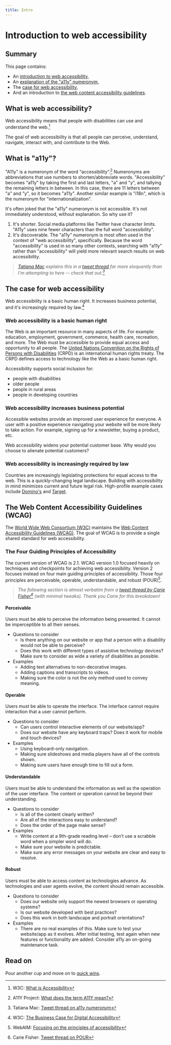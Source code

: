```yaml
---
title: Intro
---
```



<SEO
  title="Introduction to Web Accessibility"
  description="An intro to what web accessibility is, why it's important, and the guiding principles behind accessibility standards."
/>

# Introduction to web accessibility

## Summary

This page contains:

- An [introduction to web accessibility](/intro/#what-is-web-accessibility),
- An [explanation of the "a11y" numeronym](/intro/#what-is-a11y),
- The [case for web accessibility](/intro/#the-case-for-web-accessibility),
- And an introduction to [the web content accessibility guidelines](/intro/#the-web-content-accessibility-guidelines-wcag).

## What is web accessibility?

Web accessibility means that people with disabilities can use and understand the web.[^intro-to-a11y]

The goal of web accessibility is that all people can perceive, understand, navigate, interact with, and contribute to the Web.

## What is "a11y"?

"A11y" is a numeronym of the word “accessibility”.[^a11y-project-numeronym] Numeronyms are abbreviations that use numbers to shorten/abbreviate words. "Accessibility" becomes "a11y" by taking the first and last letters, "a" and "y", and tallying the remaining letters in between. In this case, there are 11 letters between "a" and "y", so it becomes "a11y". Another similar example is "i18n", which is the numeronym for "internationalization".

It's often joked that the "a11y" numeronym is not accessible. It's not immediately understood, without explanation. So why use it?

1. It's shorter. Social media platforms like Twitter have character limits. "A11y" uses nine fewer characters than the full word "accessibility".
2. It's discoverable. The "a11y" numeronym is most often used in the context of "web accessibility", specifically. Because the word "accessibility" is used in so many other contexts, searching with "a11y" rather than "accessibility" will yield more relevant search results on web accessibility.

> _[Tatiana Mac](https://twitter.com/TatianaTMac/) explains this in a [tweet thread](https://twitter.com/TatianaTMac/status/1194370433426046978?s=20) far more eloquently than I'm attempting to here -- check that out.[^tweet-thread-a11y]_

## The case for web accessibility

Web accessibility is a basic human right. It increases business potential, and it's increasingly required by law.[^a11y-business-case]

### Web accessibility is a basic human right

The Web is an important resource in many aspects of life. For example: education, employment, government, commerce, health care, recreation, and more. The Web must be accessible to provide equal access and opportunity to all people. The [United Nations Convention on the Rights of Persons with Disabilities](https://www.un.org/development/desa/disabilities/convention-on-the-rights-of-persons-with-disabilities.html) (CRPD) is an international human rights treaty. The CRPD defines access to technology like the Web as a basic human right.

Accessibility supports social inclusion for:

- people with disabilities
- older people
- people in rural areas
- people in developing countries

### Web accessibility increases business potential

Accessible websites provide an improved user experience for everyone. A user with a positive experience navigating your website will be more likely to take action. For example, signing up for a newsletter, buying a product, etc.

Web accessibility widens your potential customer base. Why would you choose to alienate potential customers?

### Web accessibility is increasingly required by law

Countries are increasingly legislating protections for equal access to the web. This is a quickly-changing legal landscape. Building with accessibility in mind minimizes current and future legal risk. High-profile example cases include [Domino's](https://www.lflegal.com/2019/01/dominos-ninth-circuit/) and [Target](https://webaim.org/blog/target-lawsuit-settled/).

## The Web Content Accessibility Guidelines (WCAG)

The [World Wide Web Consortium (W3C)](https://www.w3.org/) maintains the [Web Content Accessibility Guidelines (WCAG)](https://www.w3.org/WAI/standards-guidelines/wcag/). The goal of WCAG is to provide a single shared standard for web accessibility.

### The Four Guiding Principles of Accessibility

The current version of WCAG is 2.1. WCAG version 1.0 focused heavily on techniques and checkpoints for achieving web accessibility. Version 2 focuses instead on four main guiding principles of accessibility. Those four principles are perceivable, operable, understandable, and robust (POUR)[^webaim-pour].

> _The following section is almost verbatim from a [tweet thread by Carie Fisher](https://threadreaderapp.com/thread/1130825247320489987.html)[^tweet-thread-pour] (with minimal tweaks). Thank you Carie for this breakdown!_

#### Perceivable

Users must be able to perceive the information being presented. It cannot be imperceptible to all their senses.

- Questions to consider
  - Is there anything on our website or app that a person with a disability would not be able to perceive?
  - Does this work with different types of assistive technology devices? Make sure to consider as wide a variety of disabilities as possible.
- Examples
  - Adding text alternatives to non-decorative images.
  - Adding captions and transcripts to videos.
  - Making sure the color is not the only method used to convey meaning.

#### Operable

Users must be able to operate the interface. The interface cannot require interaction that a user cannot perform.

- Questions to consider
  - Can users control interactive elements of our website/app?
  - Does our website have any keyboard traps? Does it work for mobile and touch devices?
- Examples
  - Using keyboard-only navigation.
  - Making sure slideshows and media players have all of the controls shown.
  - Making sure users have enough time to fill out a form.

#### Understandable

Users must be able to understand the information as well as the operation of the user interface. The content or operation cannot be beyond their understanding.

- Questions to consider
  - Is all of the content clearly written?
  - Are all of the interactions easy to understand?
  - Does the order of the page make sense?
- Examples
  - Write content at a 9th-grade reading level – don’t use a scrabble word when a simpler word will do.
  - Make sure your website is predictable.
  - Make sure any error messages on your website are clear and easy to resolve.

#### Robust

Users must be able to access content as technologies advance. As technologies and user agents evolve, the content should remain accessible.

- Questions to consider
  - Does our website only support the newest browsers or operating systems?
  - Is our website developed with best practices?
  - Does this work in both landscape and portrait orientations?
- Examples
  - There are no real examples of this. Make sure to test your website/app as it evolves. After initial testing, test again when new features or functionality are added. Consider a11y an on-going maintenance task.

## Read on

Pour another cup and move on to [quick wins](/quick-wins/).

[^intro-to-a11y]: W3C: [What is Accessibility](https://www.w3.org/WAI/fundamentals/accessibility-intro/#what)
[^a11y-project-numeronym]: A11Y Project: [What does the term A11Y mean?](https://a11yproject.com/about/)
[^a11y-business-case]: W3C: [The Business Case for Digital Accessibility](https://www.w3.org/WAI/business-case/)
[^webaim-pour]: WebAIM: [Focusing on the principles of accessibility](https://webaim.org/articles/pour/#principles)
[^tweet-thread-a11y]: Tatiana Mac: [Tweet thread on a11y numeronym](https://twitter.com/TatianaTMac/status/1194370433426046978?s=20)
[^tweet-thread-pour]: Carie Fisher: [Tweet thread on POUR](https://threadreaderapp.com/thread/1130825247320489987.html)
